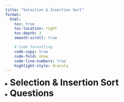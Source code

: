 ```yaml
---
title: "Selection & Insertion Sort"
format:
  html:
    toc: true
    toc-location: right
    toc-depth: 3
    smooth-scroll: true

    # Code formatting
    code-copy: true
    code-fold: show
    code-line-numbers: true
    highlight-style: dracula
---
```


<details closed>
<summary><h1 style="display: inline;">Selection & Insertion Sort</h1></summary>

# Selection & Insertion Sort

* **Selection Sort**: Select min element in whole array(unsorted), then place at begining.
* **Insertion Sort**: Pick first element from unsorted part and place it in corrcet place.

::: {.callout-note collapse="false"}
Selection sort is preferred when `write operations` are costly, as it makes only `n–1 writes`, unlike insertion sort which may make up to `n²`. 

Insertion sort is better for `nearly sorted data`, where the order (ascending/descending) is known.
:::

## Implementation

### Selection Sort

::: {.panel-tabset group="language"}
### Javascript

``` .javascript
let arr = [3, 6, 9, 7, 2, 3, 1];
let n = arr.length;

for (let i = 0; i < n - 1; i++) {
    let min_index = i;
    for (let j = i + 1; j < n; j++) {
        if (arr[j] < arr[min_index]) {
            min_index = j;
        }
    }
    [arr[i], arr[min_index]] = [arr[min_index], arr[i]];
}

console.log(arr);  // Output: [1, 2, 3, 3, 6, 7, 9]
```

### Python

``` .python
arr = [3, 6, 9, 7, 2, 3, 1]
n = len(arr) # 7

for i in range(n):

    # Find min element/index
    min_index = i
    for j in range(i+1, n):
        if arr[j] < arr[min_index]:
            min_index = j

    # Swap with last element of sorted part
    (arr[i], arr[min_index]) = (arr[min_index], arr[i])
print(arr)  # [1, 2, 3, 3, 6, 7, 9]
```

:::

### Insertion Sort

::: {.panel-tabset group="language"}
### Javascript

``` .javascript
let arr = [3, 6, 9, 7, 2, 3, 1];
let n = arr.length;

for(let i = 1; i < n; i++) {
    let key = arr[i];
    let j = i - 1;

    while(j >= 0 && arr[j] > key) {
        arr[j + 1] = arr[j];
        j--;
    }

    arr[j + 1] = key;
}

console.log(arr);  // Output: [1, 2, 3, 3, 6, 7, 9]
``` 

### Python

``` .python
arr = [3, 6, 9, 7, 2, 3, 1]
n = len(arr) # 7

for i in range(n):
    key = arr[i]
    j = i-1

    while(j>=0 and arr[j] > key):
        arr[j+1] = arr[j]
        j -= 1

    arr[j+1] = key

print(arr) # [1, 2, 3, 3, 6, 7, 9]
```


:::


## Key Differences

| Aspect | Selection Sort | Insertion Sort |
| :-- | :-- | :-- |
| **Time Complexity** | O(n²) always | O(n) in bestcase, worst-O(n²) |
| **Space Complexity** | O(1) | O(1) |
| **Stability** | Not stable | Stable |
| **Adaptivity** | Not adaptive | Adaptive |
| **Swaps** | O(n) always | 0 to O(n²) |


</details>

<details closed>
<summary><h1 style="display: inline;">Questions</h1></summary>

# Interview Questions \& Answers

### **Q1**: When would you choose Insertion Sort over Selection Sort?

**Answer:** When data is nearly sorted or small datasets. Insertion sort has O(n) best-case complexity and is adaptive, while Selection sort is always O(n²).

### **Q2**: Are these algorithms stable?

**Answer:** Insertion sort is stable (maintains relative order of equal elements). Selection sort is not stable in its basic implementation.

### **Q3**: Which algorithm makes fewer swaps?

**Answer:** Selection sort makes exactly n-1 swaps, while insertion sort can make up to O(n²) swaps in worst case.

</details>